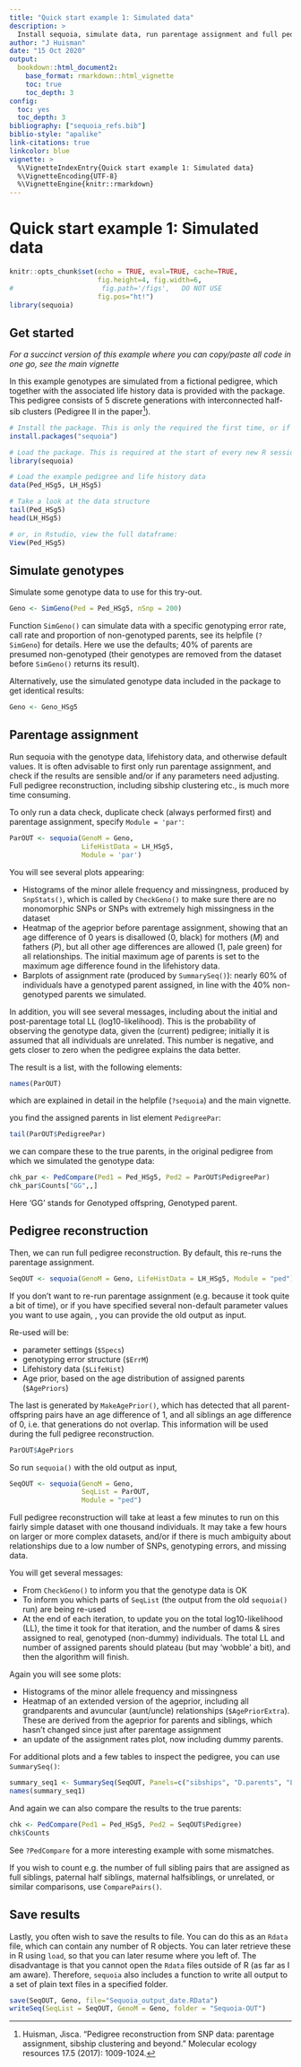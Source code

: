 ```yaml
---
title: "Quick start example 1: Simulated data"
description: >
  Install sequoia, simulate data, run parentage assignment and full pedigree reconstruction.
author: "J Huisman"
date: "15 Oct 2020"
output:
  bookdown::html_document2:
    base_format: rmarkdown::html_vignette
    toc: true
    toc_depth: 3
config:
  toc: yes
  toc_depth: 3
bibliography: ["sequoia_refs.bib"]
biblio-style: "apalike"
link-citations: true
linkcolor: blue
vignette: >
  %\VignetteIndexEntry{Quick start example 1: Simulated data}
  %\VignetteEncoding{UTF-8}
  %\VignetteEngine{knitr::rmarkdown}
---
```


# Quick start example 1: Simulated data

```r
knitr::opts_chunk$set(echo = TRUE, eval=TRUE, cache=TRUE,
                      fig.height=4, fig.width=6, 
#                      fig.path='/figs',   DO NOT USE
                      fig.pos="ht!")
library(sequoia)
```

## Get started
*For a succinct version of this example where you can copy/paste all code in one go, see the main vignette*

In this example genotypes are simulated from a fictional pedigree, which together with the associated life history data is provided with the package. This pedigree consists of 5 discrete generations with interconnected half-sib clusters (Pedigree II in the paper[^1]).

[^1]: Huisman, Jisca. "Pedigree reconstruction from SNP data: parentage assignment, sibship clustering and beyond." Molecular ecology resources 17.5 (2017): 1009-1024.


```r
# Install the package. This is only the required the first time, or if you wish to update
install.packages("sequoia")   

# Load the package. This is required at the start of every new R session.
library(sequoia) 

# Load the example pedigree and life history data
data(Ped_HSg5, LH_HSg5)

# Take a look at the data structure
tail(Ped_HSg5)
head(LH_HSg5)

# or, in Rstudio, view the full dataframe:
View(Ped_HSg5)
```


## Simulate genotypes
Simulate some genotype data to use for this try-out. 
```r
Geno <- SimGeno(Ped = Ped_HSg5, nSnp = 200)
```
Function `SimGeno()` can simulate data with a specific genotyping error rate, call rate and proportion of non-genotyped parents, see its helpfile (`?SimGeno`) for details. Here we use the defaults; 40\% of parents are presumed non-genotyped (their genotypes are removed from the dataset before `SimGeno()` returns its result). 

Alternatively, use the simulated genotype data included in the package to get identical results:
```r
Geno <- Geno_HSg5
```


## Parentage assignment
Run sequoia with the genotype data, lifehistory data, and otherwise default values. It is often advisable to first only run parentage assignment, and check if the results are sensible and/or if any parameters need adjusting. Full pedigree reconstruction, including sibship clustering etc., is much more time consuming. 

To only run a data check, duplicate check (always performed first) and parentage assignment, specify `Module = 'par'`:
```r
ParOUT <- sequoia(GenoM = Geno,
                  LifeHistData = LH_HSg5,
                  Module = 'par')
```

<!--- explain about ageprior messages & plots, and LL ---> 
You will see several plots appearing:  

- Histograms of the minor allele frequency and missingness, produced by `SnpStats()`, which is called by `CheckGeno()` to make sure there are no monomorphic SNPs or SNPs with extremely high missingness in the dataset  
- Heatmap of the ageprior before parentage assignment, showing that an age difference of 0 years is disallowed ($0$, black) for mothers (*M*) and fathers (*P*), but all other age differences are allowed ($1$, pale green) for all relationships. The initial maximum age of parents is set to the maximum age difference found in the lifehistory data.  
- Barplots of assignment rate (produced by `SummarySeq()`): nearly 60\% of individuals have a genotyped parent assigned, in line with the 40\% non-genotyped parents we simulated. 


In addition, you will see several messages, including about the initial and post-parentage total LL (log10-likelihood). This is the probability of observing the genotype data, given the (current) pedigree; initially it is assumed that all individuals are unrelated. This number is negative, and gets closer to zero when the pedigree explains the data better. 


The result is a list, with the following elements:
```r
names(ParOUT)
```
which are explained in detail in the helpfile (`?sequoia`) and the main vignette. 


you find the assigned parents in list element `PedigreePar`:
```r
tail(ParOUT$PedigreePar)
```

we can compare these to the true parents, in the original pedigree from which we simulated the genotype data: 
```r
chk_par <- PedCompare(Ped1 = Ped_HSg5, Ped2 = ParOUT$PedigreePar)
chk_par$Counts["GG",,]   
```
Here 'GG' stands for *G*enotyped offspring, *G*enotyped parent. 


## Pedigree reconstruction
Then, we can run full pedigree reconstruction. By default, this re-runs the parentage assignment.
```r
SeqOUT <- sequoia(GenoM = Geno, LifeHistData = LH_HSg5, Module = "ped")
```

If you don't want to re-run parentage assignment (e.g. because it took quite a bit of time), or if you have specified several non-default parameter values you want to use again, , you can provide the old output as input. 

Re-used will be:

- parameter settings (`$Specs`)
- genotyping error structure (`$ErrM`) 
- Lifehistory data (`$LifeHist`)
- Age prior, based on the age distribution of assigned parents (`$AgePriors`)

The last is generated by `MakeAgePrior()`, which has detected that all parent-offspring pairs have an age difference of $1$, and all siblings an age difference of $0$, i.e. that generations do not overlap. This information will be used during the full pedigree reconstruction.

```r
ParOUT$AgePriors
```

So run `sequoia()` with the old output as input,
```r
SeqOUT <- sequoia(GenoM = Geno,
                  SeqList = ParOUT,
                  Module = "ped")
```


Full pedigree reconstruction will take at least a few minutes to run on this fairly simple dataset with one thousand individuals. It may take a few hours on larger or more complex datasets, and/or if there is much ambiguity about relationships due to a low number of SNPs, genotyping errors, and missing data. 


You will get several messages:  

- From `CheckGeno()` to inform you that the genotype data is OK  
- To inform you which parts of `SeqList` (the output from the old `sequoia()` run) are being re-used  
- At the end of each iteration, to update you on the total log10-likelihood (LL), the time it took for that iteration, and the number of dams & sires assigned to real, genotyped (non-dummy) individuals. The total LL and number of assigned parents should plateau (but may 'wobble' a bit), and then the algorithm will finish.

Again you will see some plots:

- Histograms of the minor allele frequency and missingness  
- Heatmap of an extended version of the ageprior, including all grandparents and avuncular (aunt/uncle) relationships (`$AgePriorExtra`). These are derived from the ageprior for parents and siblings, which hasn't changed since just after parentage assignment  
- an update of the assignment rates plot, now including dummy parents.   

For additional plots and a few tables to inspect the pedigree, you can use `SummarySeq()`:
```r
summary_seq1 <- SummarySeq(SeqOUT, Panels=c("sibships", "D.parents", "LLR"))
names(summary_seq1)
```



And again we can also compare the results to the true parents: 
```r
chk <- PedCompare(Ped1 = Ped_HSg5, Ped2 = SeqOUT$Pedigree)
chk$Counts
```
See `?PedCompare` for a more interesting example with some mismatches. 

If you wish to count e.g. the number of full sibling pairs that are assigned as full siblings, paternal half siblings, maternal halfsiblings, or unrelated, or similar comparisons, use `ComparePairs()`. 



## Save results
Lastly, you often wish to save the results to file. You can do this as an `Rdata` file, which can contain any number of R objects. You can later retrieve these in R using `load`, so that you can later resume where you left of. The disadvantage is that you cannot open the `Rdata` files outside of R (as far as I am aware). Therefore, `sequoia` also includes a function to write all output to a set of plain text files in a specified folder. 
```r
save(SeqOUT, Geno, file="Sequoia_output_date.RData")
writeSeq(SeqList = SeqOUT, GenoM = Geno, folder = "Sequoia-OUT")
```


<!---
## Real data
For a template which can be adapted to analyse real genotype data, see [quick-start example 2](./quick_start_example2.html) in the main vignette. 
--->
